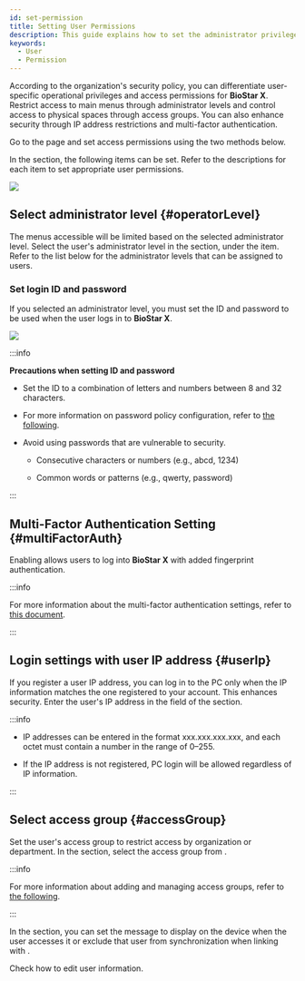 ```yaml
---
id: set-permission
title: Setting User Permissions
description: This guide explains how to set the administrator privileges and access permissions for BioStar X users.
keywords:
  - User
  - Permission
---
```


According to the organization's security policy, you can differentiate user-specific operational privileges and access permissions for **BioStar X**. Restrict access to main menus through administrator levels and control access to physical spaces through access groups. You can also enhance security through IP address restrictions and multi-factor authentication.

Go to the <Cmd sid='shell.header.user' /> page and set access permissions using the two methods below.


<EnterUserPage />

In the <Cmd sid='team.user.permission.title' /> section, the following items can be set. Refer to the descriptions for each item to set appropriate user permissions.

<Image src='/img/biostarx-new-user-permission.png' />

## Select administrator level {#operatorLevel}

The menus accessible will be limited based on the selected administrator level. Select the user's administrator level in the <Cmd sid='team.user.permission.title' /> section, under the <Cmd sid='user.bioStarOperator' product='2' /> item. Refer to the list below for the administrator levels that can be assigned to users.


<AccountList />

### Set login ID and password

If you selected an administrator level, you must set the ID and password to be used when the user logs in to **BioStar X**.

<Image src='/img/biostarx-new-user-permission-set-login.png' />

:::info

**Precautions when setting ID and password**

* Set the ID to a combination of letters and numbers between 8 and 32 characters.

* For more information on password policy configuration, refer to [the following](settings-system-security#password-policy-configuration).

* Avoid using passwords that are vulnerable to security.

  * Consecutive characters or numbers (e.g., abcd, 1234)

  * Common words or patterns (e.g., qwerty, password)

:::

## Multi-Factor Authentication Setting {#multiFactorAuth}

Enabling <Cmd sid='common.fingerprintLogin' product='2' /> allows users to log into **BioStar X** with added fingerprint authentication.

:::info

For more information about the multi-factor authentication settings, refer to [this document](login-with-mfa).

:::

## Login settings with user IP address {#userIp}

If you register a user IP address, you can log in to the PC only when the IP information matches the one registered to your account. This enhances security. Enter the user's IP address in the <Cmd sid='team.user.permission.userIp' /> field of the <Cmd sid='team.user.permission.title' /> section.

:::info

* IP addresses can be entered in the format xxx.xxx.xxx.xxx, and each octet must contain a number in the range of 0–255.

* If the IP address is not registered, PC login will be allowed regardless of IP information.

:::

## Select access group {#accessGroup}

Set the user's access group to restrict access by organization or department. In the <Cmd sid='team.user.permission.title' /> section, select the access group from <Cmd sid='team.user.permission.accessGroup' />.

:::info

For more information about adding and managing access groups, refer to [the following](settings-access-control-manage-access-group).

:::

<NextStep>
<NextItem to='set-user-advanced'>

In the <Cmd sid='common.advanced' product='2' /> section, you can set the message to display on the device when the user accesses it or exclude that user from synchronization when linking with <Cmd sid='settings.activeDirectory.title' product='2' className='normal' />.

</NextItem>
<NextItem to='edit-user'>

Check how to edit user information.

</NextItem>
</NextStep>
